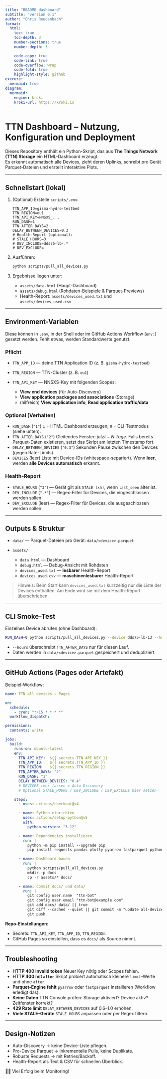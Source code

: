```yaml
---
title: "README dashboard"
subtitle: "version 0.1"
author: "Chris Reudenbach"
format:
  html:
    toc: true
    toc-depth: 3
    number-sections: true      
    number-depth: 3           

    code-copy: true
    code-link: true
    code-overflow: wrap
    code-fold: true
    highlight-style: github
execute:
  mermaid: true
diagram:
  mermaid:
    engine: kroki
    kroki-url: https://kroki.io
---
```


# TTN Dashboard – Nutzung, Konfiguration und Deployment

Dieses Repository enthält ein Python-Skript, das aus **The Things Network (TTN) Storage** ein HTML-Dashboard erzeugt.  
Es erkennt automatisch alle Devices, zieht deren Uplinks, schreibt pro Gerät Parquet-Dateien und erstellt interaktive Plots.

---

## Schnellstart (lokal)

1. (Optional) Erstelle `scripts/.env`:

   ```env
   TTN_APP_ID=gisma-hydro-testbed
   TTN_REGION=eu1
   TTN_API_KEY=NNSXS_...
   RUN_DASH=1
   TTN_AFTER_DAYS=2
   DELAY_BETWEEN_DEVICES=0.3
   # Health-Report (optional):
   # STALE_HOURS=3
   # DEV_INCLUDE=dds75-lb-.*
   # DEV_EXCLUDE=
````

2. Ausführen:

   ```bash
   python scripts/pull_all_devices.py
   ```

3. Ergebnisse liegen unter:

   * `assets/data.html` (Haupt-Dashboard)
   * `assets/debug.html` (Rohdaten-Beispiele & Parquet-Previews)
   * Health-Report: `assets/devices_used.txt` und `assets/devices_used.csv`

---

## Environment-Variablen

Diese können in `.env`, in der Shell oder im GitHub Actions Workflow (`env:`) gesetzt werden.
Fehlt etwas, werden Standardwerte genutzt.

### Pflicht

* `TTN_APP_ID` — deine TTN Application ID (z. B. `gisma-hydro-testbed`)
* `TTN_REGION` — TTN-Cluster (z. B. `eu1`)
* `TTN_API_KEY` — NNSXS-Key mit folgenden Scopes:

  * **View end devices** (für Auto-Discovery)
  * **View application packages and associations** (Storage)
  * (hilfreich) **View application info**, **Read application traffic/data**

### Optional (Verhalten)

* `RUN_DASH` (`"1"`)
  `1` = HTML-Dashboard erzeugen; `0` = CLI-Testmodus (siehe unten).
* `TTN_AFTER_DAYS` (`"2"`)
  Gleitendes Fenster: *jetzt − N Tage*.
  Falls bereits Parquet-Daten existieren, setzt das Skript am letzten Timestamp fort.
* `DELAY_BETWEEN_DEVICES` (`"0.3"`)
  Sekunden Pause zwischen den Devices (gegen Rate-Limits).
* `DEVICES` (leer)
  Liste mit Device-IDs (whitespace-separiert). Wenn **leer**, werden **alle Devices automatisch** erkannt.

### Health-Report

* `STALE_HOURS` (`"3"`) — Gerät gilt als `STALE (xh)`, wenn `last_seen` älter ist.
* `DEV_INCLUDE` (`".*"`) — Regex-Filter für Devices, die eingeschlossen werden sollen.
* `DEV_EXCLUDE` (leer) — Regex-Filter für Devices, die ausgeschlossen werden sollen.

---

## Outputs & Struktur

* `data/` — Parquet-Dateien pro Gerät: `data/<device>.parquet`
* `assets/`

  * `data.html` — Dashboard
  * `debug.html` — Debug-Ansicht mit Rohdaten
  * `devices_used.txt` — **lesbarer** Health-Report
  * `devices_used.csv` — **maschinenlesbarer** Health-Report

> Hinweis: Beim Start kann `devices_used.txt` kurzzeitig nur die Liste der Devices enthalten. Am Ende wird sie mit dem Health-Report überschrieben.

---

## CLI Smoke-Test

Einzelnes Device abrufen (ohne Dashboard):

```bash
RUN_DASH=0 python scripts/pull_all_devices.py --device dds75-lb-13 --hours 6 -v
```

* `--hours` überschreibt `TTN_AFTER_DAYS` nur für diesen Lauf.
* Daten werden in `data/<device>.parquet` gespeichert und dedupliziert.

---

## GitHub Actions (Pages oder Artefakt)

Beispiel-Workflow:

```yaml
name: TTN all devices → Pages

on:
  schedule:
    - cron: "*/15 * * * *"
  workflow_dispatch:

permissions:
  contents: write

jobs:
  build:
    runs-on: ubuntu-latest
    env:
      TTN_API_KEY:  ${{ secrets.TTN_API_KEY }}
      TTN_APP_ID:   ${{ secrets.TTN_APP_ID }}
      TTN_REGION:   ${{ secrets.TTN_REGION }}
      TTN_AFTER_DAYS: "2"
      RUN_DASH: "1"
      DELAY_BETWEEN_DEVICES: "0.4"
      # DEVICES leer lassen = Auto-Discovery
      # Optional STALE_HOURS / DEV_INCLUDE / DEV_EXCLUDE hier setzen

    steps:
      - uses: actions/checkout@v4

      - name: Python einrichten
        uses: actions/setup-python@v5
        with:
          python-version: "3.12"

      - name: Dependencies installieren
        run: |
          python -m pip install --upgrade pip
          pip install requests pandas plotly pyarrow fastparquet python-dotenv

      - name: Dashboard bauen
        run: |
          python scripts/pull_all_devices.py
          mkdir -p docs
          cp -r assets/* docs/

      - name: Commit docs/ und data/
        run: |
          git config user.name  "ttn-bot"
          git config user.email "ttn-bot@example.com"
          git add docs/ data/ || true
          git diff --cached --quiet || git commit -m "update all-devices $(date -u +%FT%TZ)"
          git push
```

**Repo-Einstellungen:**

* Secrets: `TTN_API_KEY`, `TTN_APP_ID`, `TTN_REGION`.
* GitHub Pages so einstellen, dass es `docs/` als Source nimmt.

---

## Troubleshooting

* **HTTP 400 invalid token**
  Neuer Key nötig oder Scopes fehlen.
* **HTTP 400 mit `after`**
  Skript probiert automatisch kleinere `limit`-Werte und ohne `after`.
* **Parquet-Engine fehlt**
  `pyarrow` oder `fastparquet` installieren (Workflow erledigt das).
* **Keine Daten**
  TTN Console prüfen: Storage aktiviert? Device aktiv? Zeitfenster korrekt?
* **429 Rate limit**
  `DELAY_BETWEEN_DEVICES` auf 0.6–1.0 erhöhen.
* **Viele STALE-Geräte**
  `STALE_HOURS` anpassen oder per Regex filtern.

---

## Design-Notizen

* Auto-Discovery → keine Device-Liste pflegen.
* Pro-Device Parquet → inkrementelle Pulls, keine Duplikate.
* Robuste Requests → mit Retries/Backoff.
* Health-Report als Text & CSV für schnellen Überblick.

🌲📡 Viel Erfolg beim Monitoring!


